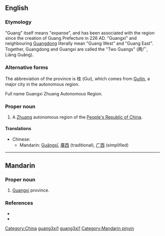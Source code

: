 ==English==

{{wikipedia}}

===Etymology===
"Guang" itself means "expanse", and has been associated with the region since the creation of Guang Prefecture in 226 AD. "Guangxi" and neighbouring [[Guangdong]] literally mean "Guang West" and "Guang East". Together, Guangdong and Guangxi are called the "Two Guangs" (两广, Liǎng Guǎng).

===Alternative forms===
The abbreviation of the province is 桂 (Gui), which comes from [[Guilin]], a major city in the autonomous region.

Full name Guangxi Zhuang Autonomous Region.

===Proper noun===
{{en-proper-noun}}

# A [[Zhuang]] autonomous region of the [[People's Republic of China]].

====Translations====
* Chinese:
** Mandarin: [[Guǎngxī]], [[廣西]] (traditional), [[广西]] (simplified)

[[Category:China]]
----

==Mandarin==
{{zh-forms|[[广西]]|[[廣西]]}}

===Proper noun===
{{cmn-proper|p|pin=Guǎngxī|pint=guang3xi1|tra=廣西|sim=广西}}

# [[w:Guangxi|Guangxi]] province.

===References===
* {{pedialite|廣西|lang=zh}}
* {{pedialite|Guangxi}}

[[Category:Chinese Provinces|guang3xi1]]
[[Category:Mandarin entries with audio links|guang3xi1]]
[[Category:Mandarin pinyin]]